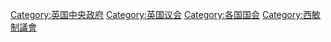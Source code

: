 [[Category:英国中央政府|Category:英国中央政府]]
[[Category:英国议会|Category:英国议会]]
[[Category:各国国会|Category:各国国会]]
[[Category:西敏制議會|Category:西敏制議會]]